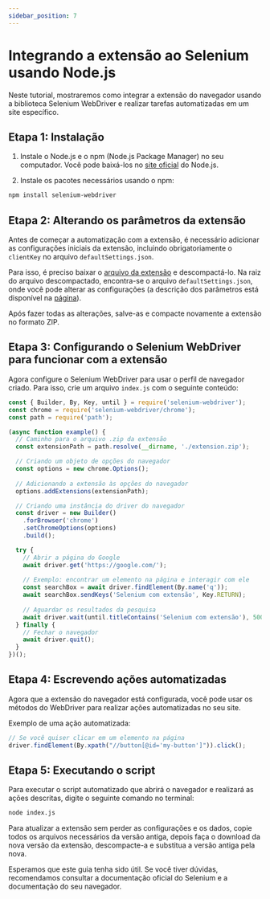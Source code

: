 ```yaml
---
sidebar_position: 7
---
```



<ArticleHead slug="extension/selenium-ext" />


# Integrando a extensão ao Selenium usando Node.js

Neste tutorial, mostraremos como integrar a extensão do navegador usando a biblioteca Selenium WebDriver e realizar tarefas automatizadas em um site específico.

## Etapa 1: Instalação

1. Instale o Node.js e o npm (Node.js Package Manager) no seu computador. Você pode baixá-los no [site oficial](https://nodejs.org/) do Node.js.

2. Instale os pacotes necessários usando o npm:

```bash
npm install selenium-webdriver
```
## Etapa 2: Alterando os parâmetros da extensão

Antes de começar a automatização com a extensão, é necessário adicionar as configurações iniciais da extensão, incluindo obrigatoriamente o `clientKey` no arquivo `defaultSettings.json`.

Para isso, é preciso baixar o [arquivo da extensão](extension-main.md) e descompactá-lo. Na raiz do arquivo descompactado, encontra-se o arquivo `defaultSettings.json`, onde você pode alterar as configurações (a descrição dos parâmetros está disponível na [página](ext-settings.md)).

Após fazer todas as alterações, salve-as e compacte novamente a extensão no formato ZIP.

## Etapa 3: Configurando o Selenium WebDriver para funcionar com a extensão

Agora configure o Selenium WebDriver para usar o perfil de navegador criado.
Para isso, crie um arquivo `index.js` com o seguinte conteúdo:

```js
const { Builder, By, Key, until } = require('selenium-webdriver');
const chrome = require('selenium-webdriver/chrome');
const path = require('path');

(async function example() {
  // Caminho para o arquivo .zip da extensão
  const extensionPath = path.resolve(__dirname, './extension.zip');

  // Criando um objeto de opções do navegador
  const options = new chrome.Options();
  
  // Adicionando a extensão às opções do navegador
  options.addExtensions(extensionPath);

  // Criando uma instância do driver do navegador
  const driver = new Builder()
    .forBrowser('chrome')
    .setChromeOptions(options)
    .build();

  try {
    // Abrir a página do Google
    await driver.get('https://google.com/');
    
    // Exemplo: encontrar um elemento na página e interagir com ele
    const searchBox = await driver.findElement(By.name('q'));
    await searchBox.sendKeys('Selenium com extensão', Key.RETURN);
    
    // Aguardar os resultados da pesquisa
    await driver.wait(until.titleContains('Selenium com extensão'), 5000);
  } finally {
    // Fechar o navegador
    await driver.quit();
  }
})();
```

## Etapa 4: Escrevendo ações automatizadas
Agora que a extensão do navegador está configurada, você pode usar os métodos do WebDriver para realizar ações automatizadas no seu site.

Exemplo de uma ação automatizada:

```js
// Se você quiser clicar em um elemento na página
driver.findElement(By.xpath("//button[@id='my-button']")).click();
```

## Etapa 5: Executando o script

Para executar o script automatizado que abrirá o navegador e realizará as ações descritas, digite o seguinte comando no terminal:

```bash
node index.js
```

Para atualizar a extensão sem perder as configurações e os dados, copie todos os arquivos necessários da versão antiga, depois faça o download da nova versão da extensão, descompacte-a e substitua a versão antiga pela nova.

Esperamos que este guia tenha sido útil. Se você tiver dúvidas, recomendamos consultar a documentação oficial do Selenium e a documentação do seu navegador.
